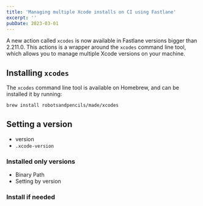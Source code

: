 ```yaml
---
title: 'Managing multiple Xcode installs on CI using Fastlane'
excerpt: ''
pubDate: 2023-03-01
---
```



A new action called `xcodes` is now available in Fastlane versions bigger than 2.211.0. This actions is a wrapper around the `xcodes` command line tool, which allows you to manage multiple Xcode versions on your machine.

<StaticTweet id="1591561723794030592" />

## Installing `xcodes`

The `xcodes` command line tool is available on Homebrew, and can be installed it by running:

```bash
brew install robotsandpencils/made/xcodes
```

## Setting a version

- version
- `.xcode-version`

### Installed only versions

- Binary Path
- Setting by version

### Install if needed

